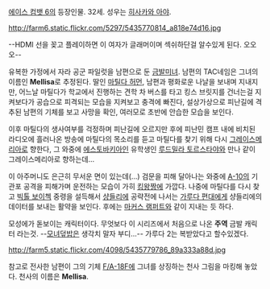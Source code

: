 [[에이스 컴뱃 6]]의 등장인물. 32세. 성우는 [[히사카와 아야]].

http://farm6.static.flickr.com/5297/5435770814_a818e74d16.jpg

--HDMI 선을 꽂고 플레이하면 이 여자가 글래머이며 섹쉬하단걸 알수있게 된다. 오오오--

유복한 가정에서 자라 공군 파일럿을 남편으로 둔 [[금발미녀]]. 남편의 TAC네임은 그녀의 이름인 '''Mellisa'''로 추정된다. 딸인 [[마틸다 허먼]], 남편과 평화로운 나날을 보내며 지내지만, 어느날 마틸다가 학교에서 진행하는 견학 차 버스를 타고 킹스 브릿지를 건너는걸 지켜보다가 공습으로 피격되는 모습을 지켜보고 충격에 빠진다, 설상가상으로 피난길에 격추된 남편의 기체를 보고 사망을 확인, 여러모로 초반에 안습한 모습을 보인다. 

이후 마틸다의 생사여부를 걱정하며 피난길에 오르지만 후에 피난민 캠프 내에 비치된 라디오에 흘러나온 방송에 마틸다의 목소리를 듣고 마틸다를 찾기 위해 다시 [[그레이스메리아]]로 향한다, 그 와중에 [[에스토바키아]]인 유학생인 [[루드밀라 토르스타야]]와 만나 같이 그레이스메리아로 향하는데...

이 아주머니도 은근히 무서운 면이 있는데(...) 검문을 피해 달아나는 와중에 [[A-10]]의 기관포 공격을 피해가며 운전하는 모습이 가히 [[킹왕짱]]에 가깝다. 나중에 마틸다를 다시 찾고 [[빅톨 보이첵]] 중령을 설득해서 [[샹들리에]] 공략전에 나서는 [[가루다 편대]]에게 샹들리에의 데이터를 보내는 활약을 보인다. 후에는 [[마커스 램퍼트]]와 같이 지내는 듯 하다.

모성에가 돋보이는 캐릭터이다. 무엇보다 이 시리즈에서 처음으로 나온 '''주역''' 금발 캐릭터 라는것. --[[모녀덮밥]]은 생각치 말자 부디...-- 가루다 2는 복받았다고 할수있겠다. 

http://farm5.static.flickr.com/4098/5435779786_89a333a88d.jpg

참고로 전사한 남편이 그의 기체 [[F/A-18]]F에 그녀를 상징하는 천사 그림을 마킹해 놓았다. 천사의 이름은 '''Mellisa'''. 
